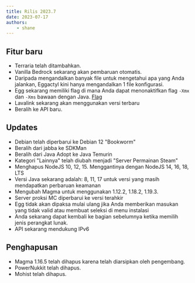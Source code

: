 ```yaml
---
title: Rilis 2023.7
date: 2023-07-17
authors:
    - shane
---
```


## Fitur baru
- Terraria telah ditambahkan.
- Vanilla Bedrock sekarang akan pembaruan otomatis.
- Daripada mengandalkan banyak file untuk mengetahui apa yang Anda jalankan, Eggactyl kini hanya mengandalkan 1 file konfigurasi.
- Egg sekarang memiliki flag di mana Anda dapat menonaktifkan flag `-Xmx` dan `-Xms` bawaan dengan Java. [Flag](/flags#current-flags)
- Lavalink sekarang akan menggunakan versi terbaru
- Beralih ke API baru.

## Updates
- Debian telah diperbarui ke Debian 12 "Bookworm"
- Beralih dari jabba ke SDKMan
- Beralih dari Java Adopt ke Java Temurin
- Kategori "Lainnya" telah diubah menjadi "Server Permainan Steam"
- Menghapus NodeJS 10, 12, 15. Menggantinya dengan NodeJS 14, 16, 18, LTS
- Versi Java sekarang adalah: 8, 11, 17 untuk versi yang masih mendapatkan perbaruan keamanan
- Mengubah Magma untuk menggunakan 1.12.2, 1.18.2, 1.19.3.
- Server proksi MC diperbarui ke versi terahkir
- Egg tidak akan dipaksa mulai ulang jika Anda memberikan masukan yang tidak valid atau membuat seleksi di menu instalasi
- Anda sekarang dapat kembali ke bagian sebelumnya ketika memilih jenis perangkat lunak.
- API sekarang mendukung IPv6

## Penghapusan
- Magma 1.16.5 telah dihapus karena telah diarsipkan oleh pengembang.
- PowerNukkit telah dihapus.
- Mohist telah dihapus.
